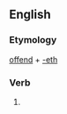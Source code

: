 ==English==

===Etymology===
[[offend]] + [[-eth]]

===Verb===
{{head|en|verb form}}

# {{en-archaic third-person singular of|offend}}